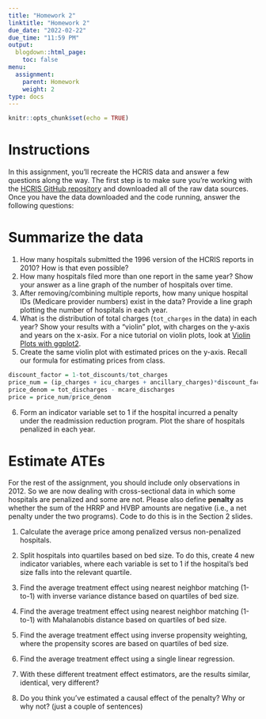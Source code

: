 ```yaml
---
title: "Homework 2"
linktitle: "Homework 2"
due_date: "2022-02-22"
due_time: "11:59 PM"
output:
  blogdown::html_page:
    toc: false
menu:
  assignment:
    parent: Homework
    weight: 2
type: docs
---
```



```r
knitr::opts_chunk$set(echo = TRUE)

```

# Instructions
In this assignment, you'll recreate the HCRIS data and answer a few questions along the way. The first step is to make sure you're working with the [HCRIS GitHub repository](https://github.com/imccart/HCRIS) and downloaded all of the raw data sources. Once you have the data downloaded and the code running, answer the following questions:

# Summarize the data
1. How many hospitals submitted the 1996 version of the HCRIS reports in 2010? How is that even possible?
2. How many hospitals filed more than one report in the same year? Show your answer as a line graph of the number of hospitals over time.
3. After removing/combining multiple reports, how many unique hospital IDs (Medicare provider numbers) exist in the data? Provide a line graph plotting the number of hospitals in each year.
4. What is the distribution of total charges (`tot_charges` in the data) in each year? Show your results with a "violin" plot, with charges on the y-axis and years on the x-asix. For a nice tutorial on violin plots, look at [Violin Plots with ggplot2](https://ggplot2tutor.com/powerlifting/squats/).
5. Create the same violin plot with estimated prices on the y-axis. Recall our formula for estimating prices from class.
```r
discount_factor = 1-tot_discounts/tot_charges
price_num = (ip_charges + icu_charges + ancillary_charges)*discount_factor - tot_mcare_payment
price_denom = tot_discharges - mcare_discharges
price = price_num/price_denom
```
6. Form an indicator variable set to 1 if the hospital incurred a penalty under the readmission reduction program. Plot the share of hospitals penalized in each year.


# Estimate ATEs
For the rest of the assignment, you should include only observations in 2012. So we are now dealing with cross-sectional data in which some hospitals are penalized and some are not. Please also define **penalty** as whether the sum of the HRRP and HVBP amounts are negative (i.e., a net penalty under the two programs). Code to do this is in the Section 2 slides. <br>

1. Calculate the average price among penalized versus non-penalized hospitals. 

2. Split hospitals into quartiles based on bed size. To do this, create 4 new indicator variables, where each variable is set to 1 if the hospital's bed size falls into the relevant quartile. 

3. Find the average treatment effect using nearest neighbor matching (1-to-1) with inverse variance distance based on quartiles of bed size. 

4. Find the average treatment effect using nearest neighbor matching (1-to-1) with Mahalanobis distance based on quartiles of bed size.

5. Find the average treatment effect using inverse propensity weighting, where the propensity scores are based on quartiles of bed size.

6. Find the average treatment effect using a single linear regression.

7. With these different treatment effect estimators, are the results similar, identical, very different? 

8. Do you think you've estimated a causal effect of the penalty? Why or why not? (just a couple of sentences)
